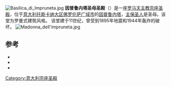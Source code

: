 {{expand|time=2015-02-09T09:08:50+00:00}}
{{orphan|time=2015-02-09T09:08:50+00:00}}
[[File:Basilica_di_Impruneta.jpg|thumb]]
'''因普鲁内塔圣母圣殿'''（{{lang-it|Basilica di Santa Maria dell'Impruneta}}）是一座[[罗马天主教|罗马天主教]][[宗座圣殿|宗座圣殿]]，位于[[意大利|意大利]][[托斯卡纳大区|托斯卡纳大区]][[佛罗伦萨广域市|佛罗伦萨广域市]]的[[因普鲁内塔|因普鲁内塔]]，[[主保圣人|主保圣人]]是圣母。该堂为罗曼式建筑风格。
该堂建于11世纪，曾受到1895年地震和1944年轰炸的破坏。
[[File:Madonna_dell'impruneta.jpg|thumb]]

== 参考 ==
* {{cite book| author=Ludovico Antonio Muratori | title=Antiquitates italicae medii aevi |editor=Società Palatina |location=Milano |year=1738}}
* {{cite book|author=Giovanni Lami | title=Sanctae Ecclesiae Florentinae Monumenta |year=1758 | editor=Tipografia Salutati |location= Firenze}}
* {{cite book|author=Emanuele Repetti |title=Dizionario geografico, fisico, storico del Granducato di Toscana | year=1833–1846 |location=Firenze}}
{{commonscat}}
{{Coord|43|41|06.68|N|11|15|18.07|E|type:landmark|display=title}}
{{normdaten}}
[[Category:意大利宗座圣殿|Category:意大利宗座圣殿]]
{{italy-stub}}
{{european building-stub}}
